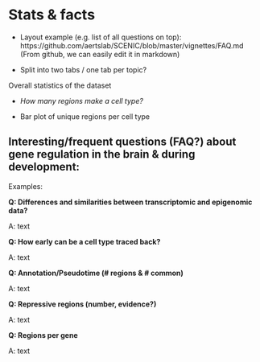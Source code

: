 
# Stats & facts 

- Layout example (e.g. list of all questions on top): https://github.com/aertslab/SCENIC/blob/master/vignettes/FAQ.md (From github, we can easily edit it in markdown)

- Split into two tabs / one tab per topic?


Overall statistics of the dataset

- *How many regions make a cell type?*
 
- Bar plot of unique regions per cell type 

## Interesting/frequent questions (FAQ?) about gene regulation in the brain & during development:

Examples:

**Q: Differences and similarities between transcriptomic and epigenomic data?**

A: text

**Q: How early can be a cell type traced back?**

A: text

**Q: Annotation/Pseudotime (# regions & # common)**

A: text

**Q: Repressive regions (number, evidence?)**

A: text

**Q: Regions per gene**

A: text

